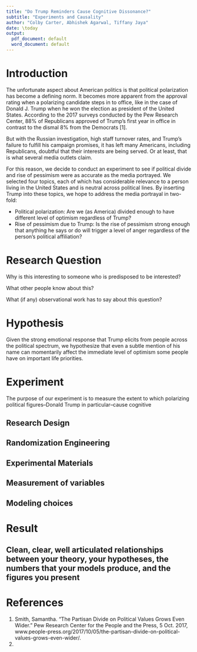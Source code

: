 ```yaml
---
title: "Do Trump Reminders Cause Cognitive Dissonance?"
subtitle: "Experiments and Causality"
author: "Colby Carter, Abhishek Agarwal, Tiffany Jaya"
date: \today
output: 
  pdf_document: default
  word_document: default
---
```


# Introduction 

The unfortunate aspect about American politics is that political polarization has become a defining norm. It becomes more apparent from the approval rating when a polarizing candidate steps in to office, like in the case of Donald J. Trump when he won the election as president of the United States. According to the 2017 surveys conducted by the Pew Research Center, 88% of Republicans approved of Trump's first year in office in contrast to the dismal 8% from the Democrats [1]. 

But with the Russian investigation, high staff turnover rates, and Trump's failure to fulfill his campaign promises, it has left many Americans, including Republicans, doubtful that their interests are being served. Or at least, that is what several media outlets claim. 

For this reason, we decide to conduct an experiment to see if political divide and rise of pessimism were as accurate as the media portrayed. We selected four topics, each of which has considerable relevance to a person living in the United States and is neutral across political lines. By inserting Trump into these topics, we hope to address the media portrayal in two-fold:

* Political polarization: Are we (as America) divided enough to have different level of optimism regardless of Trump?
* Rise of pessimism due to Trump: Is the rise of pessimism strong enough that anything he says or do will trigger a level of anger regardless of the person's political affiliation?



# Research Question


Why is this interesting to someone who is predisposed to be interested?  

What other people know about this? 

What (if any) observational work has to say about this question?

# Hypothesis 

Given the strong emotional response that Trump elicits from people across the political spectrum, we hypothesize that even a subtle mention of his name can momentarily affect the immediate level of optimism some people have on important life priorities.



# Experiment 

The purpose of our experiment is to measure the extent to which polarizing political figures--Donald Trump in particular--cause cognitive 

## Research Design

## Randomization Engineering

## Experimental Materials

## Measurement of variables

## Modeling choices

# Result

## Clean, clear, well articulated relationships between your theory, your hypotheses, the numbers that your models produce, and the figures you present

# References

1. Smith, Samantha. “The Partisan Divide on Political Values Grows Even Wider.” Pew Research Center for the People and the Press, 5 Oct. 2017, www.people-press.org/2017/10/05/the-partisan-divide-on-political-values-grows-even-wider/.
2. 